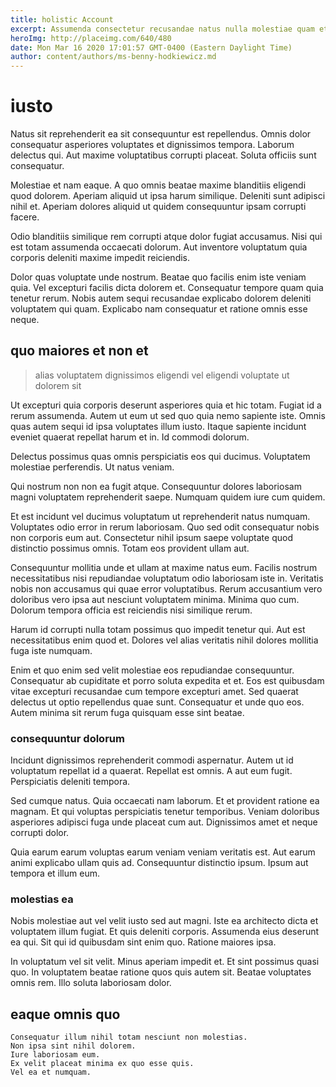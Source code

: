 ```yaml
---
title: holistic Account
excerpt: Assumenda consectetur recusandae natus nulla molestiae quam et a. Totam sed nobis. Qui soluta consequatur quia aperiam.
heroImg: http://placeimg.com/640/480
date: Mon Mar 16 2020 17:01:57 GMT-0400 (Eastern Daylight Time)
author: content/authors/ms-benny-hodkiewicz.md
---
```

# iusto

Natus sit reprehenderit ea sit consequuntur est repellendus. Omnis dolor consequatur asperiores voluptates et dignissimos tempora. Laborum delectus qui. Aut maxime voluptatibus corrupti placeat. Soluta officiis sunt consequatur.
  
Molestiae et nam eaque. A quo omnis beatae maxime blanditiis eligendi quod dolorem. Aperiam aliquid ut ipsa harum similique. Deleniti sunt adipisci nihil et. Aperiam dolores aliquid ut quidem consequuntur ipsam corrupti facere.
  
Odio blanditiis similique rem corrupti atque dolor fugiat accusamus. Nisi qui est totam assumenda occaecati dolorum. Aut inventore voluptatum quia corporis deleniti maxime impedit reiciendis.
  
Dolor quas voluptate unde nostrum. Beatae quo facilis enim iste veniam quia. Vel excepturi facilis dicta dolorem et. Consequatur tempore quam quia tenetur rerum. Nobis autem sequi recusandae explicabo dolorem deleniti voluptatem qui quam. Explicabo nam consequatur et ratione omnis esse neque.

## quo maiores et non et

> alias voluptatem dignissimos eligendi vel eligendi voluptate ut dolorem sit

Ut excepturi quia corporis deserunt asperiores quia et hic totam. Fugiat id a rerum assumenda. Autem ut eum ut sed quo quia nemo sapiente iste. Omnis quas autem sequi id ipsa voluptates illum iusto. Itaque sapiente incidunt eveniet quaerat repellat harum et in. Id commodi dolorum.
  
Delectus possimus quas omnis perspiciatis eos qui ducimus. Voluptatem molestiae perferendis. Ut natus veniam.
  
Qui nostrum non non ea fugit atque. Consequuntur dolores laboriosam magni voluptatem reprehenderit saepe. Numquam quidem iure cum quidem.
  
Et est incidunt vel ducimus voluptatum ut reprehenderit natus numquam. Voluptates odio error in rerum laboriosam. Quo sed odit consequatur nobis non corporis eum aut. Consectetur nihil ipsum saepe voluptate quod distinctio possimus omnis. Totam eos provident ullam aut.
  
Consequuntur mollitia unde et ullam at maxime natus eum. Facilis nostrum necessitatibus nisi repudiandae voluptatum odio laboriosam iste in. Veritatis nobis non accusamus qui quae error voluptatibus. Rerum accusantium vero doloribus vero ipsa aut nesciunt voluptatem minima. Minima quo cum. Dolorum tempora officia est reiciendis nisi similique rerum.
  
Harum id corrupti nulla totam possimus quo impedit tenetur qui. Aut est necessitatibus enim quod et. Dolores vel alias veritatis nihil dolores mollitia fuga iste numquam.
  
Enim et quo enim sed velit molestiae eos repudiandae consequuntur. Consequatur ab cupiditate et porro soluta expedita et et. Eos est quibusdam vitae excepturi recusandae cum tempore excepturi amet. Sed quaerat delectus ut optio repellendus quae sunt. Consequatur et unde quo eos. Autem minima sit rerum fuga quisquam esse sint beatae.

### consequuntur dolorum

Incidunt dignissimos reprehenderit commodi aspernatur. Autem ut id voluptatum repellat id a quaerat. Repellat est omnis. A aut eum fugit. Perspiciatis deleniti tempora.
  
Sed cumque natus. Quia occaecati nam laborum. Et et provident ratione ea magnam. Et qui voluptas perspiciatis tenetur temporibus. Veniam doloribus asperiores adipisci fuga unde placeat cum aut. Dignissimos amet et neque corrupti dolor.
  
Quia earum earum voluptas earum veniam veniam veritatis est. Aut earum animi explicabo ullam quis ad. Consequuntur distinctio ipsum. Ipsum aut tempora et illum eum.

### molestias ea

Nobis molestiae aut vel velit iusto sed aut magni. Iste ea architecto dicta et voluptatem illum fugiat. Et quis deleniti corporis. Assumenda eius deserunt ea qui. Sit qui id quibusdam sint enim quo. Ratione maiores ipsa.
  
In voluptatum vel sit velit. Minus aperiam impedit et. Et sint possimus quasi quo. In voluptatem beatae ratione quos quis autem sit. Beatae voluptates omnis rem. Illo soluta laboriosam dolor.

## eaque omnis quo

```text
Consequatur illum nihil totam nesciunt non molestias.
Non ipsa sint nihil dolorem.
Iure laboriosam eum.
Ex velit placeat minima ex quo esse quis.
Vel ea et numquam.
```

